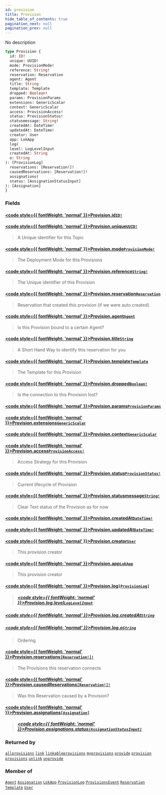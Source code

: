 ```yaml
---
id: provision
title: Provision
hide_table_of_contents: true
pagination_next: null
pagination_prev: null
---
```








No description

```graphql
type Provision {
  id: ID!
  unique: UUID!
  mode: ProvisionMode!
  reference: String!
  reservation: Reservation
  agent: Agent
  title: String
  template: Template
  dropped: Boolean!
  params: ProvisionParams
  extensions: GenericScalar
  context: GenericScalar
  access: ProvisionAccess!
  status: ProvisionStatus!
  statusmessage: String!
  createdAt: DateTime!
  updatedAt: DateTime!
  creator: User
  app: LokApp
  log(
  level: LogLevelInput
  createdAt: String
  o: String
): [ProvisionLog]
  reservations: [Reservation!]!
  causedReservations: [Reservation!]!
  assignations(
  status: [AssignationStatusInput]
): [Assignation]
}
```


### Fields

#### [<code style={{ fontWeight: 'normal' }}>Provision.<b>id</b></code>](#)<Bullet />[`ID!`](/docs/schemas/arkitekt/scalars/id) <Badge class="secondary" text="non-null"/> <Badge class="secondary" text="scalar"/>
> 
> 

#### [<code style={{ fontWeight: 'normal' }}>Provision.<b>unique</b></code>](#)<Bullet />[`UUID!`](/docs/schemas/arkitekt/scalars/uuid) <Badge class="secondary" text="non-null"/> <Badge class="secondary" text="scalar"/>
> A Unique identifier for this Topic
> 

#### [<code style={{ fontWeight: 'normal' }}>Provision.<b>mode</b></code>](#)<Bullet />[`ProvisionMode!`](/docs/schemas/arkitekt/enums/provision-mode) <Badge class="secondary" text="non-null"/> <Badge class="secondary" text="enum"/>
> The Deployment Mode for this Provisions
> 

#### [<code style={{ fontWeight: 'normal' }}>Provision.<b>reference</b></code>](#)<Bullet />[`String!`](/docs/schemas/arkitekt/scalars/string) <Badge class="secondary" text="non-null"/> <Badge class="secondary" text="scalar"/>
> The Unique identifier of this Provision
> 

#### [<code style={{ fontWeight: 'normal' }}>Provision.<b>reservation</b></code>](#)<Bullet />[`Reservation`](/docs/schemas/arkitekt/objects/reservation) <Badge class="secondary" text="object"/>
> Reservation that created this provision (if we were auto created)
> 

#### [<code style={{ fontWeight: 'normal' }}>Provision.<b>agent</b></code>](#)<Bullet />[`Agent`](/docs/schemas/arkitekt/objects/agent) <Badge class="secondary" text="object"/>
> Is this Provision bound to a certain Agent?
> 

#### [<code style={{ fontWeight: 'normal' }}>Provision.<b>title</b></code>](#)<Bullet />[`String`](/docs/schemas/arkitekt/scalars/string) <Badge class="secondary" text="scalar"/>
> A Short Hand Way to identify this reservation for you
> 

#### [<code style={{ fontWeight: 'normal' }}>Provision.<b>template</b></code>](#)<Bullet />[`Template`](/docs/schemas/arkitekt/objects/template) <Badge class="secondary" text="object"/>
> The Template for this Provision
> 

#### [<code style={{ fontWeight: 'normal' }}>Provision.<b>dropped</b></code>](#)<Bullet />[`Boolean!`](/docs/schemas/arkitekt/scalars/boolean) <Badge class="secondary" text="non-null"/> <Badge class="secondary" text="scalar"/>
> Is the connection to this Provision lost?
> 

#### [<code style={{ fontWeight: 'normal' }}>Provision.<b>params</b></code>](#)<Bullet />[`ProvisionParams`](/docs/schemas/arkitekt/objects/provision-params) <Badge class="secondary" text="object"/>
> 
> 

#### [<code style={{ fontWeight: 'normal' }}>Provision.<b>extensions</b></code>](#)<Bullet />[`GenericScalar`](/docs/schemas/arkitekt/scalars/generic-scalar) <Badge class="secondary" text="scalar"/>
> 
> 

#### [<code style={{ fontWeight: 'normal' }}>Provision.<b>context</b></code>](#)<Bullet />[`GenericScalar`](/docs/schemas/arkitekt/scalars/generic-scalar) <Badge class="secondary" text="scalar"/>
> 
> 

#### [<code style={{ fontWeight: 'normal' }}>Provision.<b>access</b></code>](#)<Bullet />[`ProvisionAccess!`](/docs/schemas/arkitekt/enums/provision-access) <Badge class="secondary" text="non-null"/> <Badge class="secondary" text="enum"/>
> Access Strategy for this Provision
> 

#### [<code style={{ fontWeight: 'normal' }}>Provision.<b>status</b></code>](#)<Bullet />[`ProvisionStatus!`](/docs/schemas/arkitekt/enums/provision-status) <Badge class="secondary" text="non-null"/> <Badge class="secondary" text="enum"/>
> Current lifecycle of Provision
> 

#### [<code style={{ fontWeight: 'normal' }}>Provision.<b>statusmessage</b></code>](#)<Bullet />[`String!`](/docs/schemas/arkitekt/scalars/string) <Badge class="secondary" text="non-null"/> <Badge class="secondary" text="scalar"/>
> Clear Text status of the Provision as for now
> 

#### [<code style={{ fontWeight: 'normal' }}>Provision.<b>createdAt</b></code>](#)<Bullet />[`DateTime!`](/docs/schemas/arkitekt/scalars/date-time) <Badge class="secondary" text="non-null"/> <Badge class="secondary" text="scalar"/>
> 
> 

#### [<code style={{ fontWeight: 'normal' }}>Provision.<b>updatedAt</b></code>](#)<Bullet />[`DateTime!`](/docs/schemas/arkitekt/scalars/date-time) <Badge class="secondary" text="non-null"/> <Badge class="secondary" text="scalar"/>
> 
> 

#### [<code style={{ fontWeight: 'normal' }}>Provision.<b>creator</b></code>](#)<Bullet />[`User`](/docs/schemas/arkitekt/objects/user) <Badge class="secondary" text="object"/>
> This provision creator
> 

#### [<code style={{ fontWeight: 'normal' }}>Provision.<b>app</b></code>](#)<Bullet />[`LokApp`](/docs/schemas/arkitekt/objects/lok-app) <Badge class="secondary" text="object"/>
> This provision creator
> 

#### [<code style={{ fontWeight: 'normal' }}>Provision.<b>log</b></code>](#)<Bullet />[`[ProvisionLog]`](/docs/schemas/arkitekt/objects/provision-log) <Badge class="secondary" text="list"/> <Badge class="secondary" text="object"/>
> 
> ##### [<code style={{ fontWeight: 'normal' }}>Provision.log.<b>level</b></code>](#)<Bullet />[`LogLevelInput`](/docs/schemas/arkitekt/enums/log-level-input) <Badge class="secondary" text="enum"/>
> 
> 

##### [<code style={{ fontWeight: 'normal' }}>Provision.log.<b>createdAt</b></code>](#)<Bullet />[`String`](/docs/schemas/arkitekt/scalars/string) <Badge class="secondary" text="scalar"/>
> 
> 

##### [<code style={{ fontWeight: 'normal' }}>Provision.log.<b>o</b></code>](#)<Bullet />[`String`](/docs/schemas/arkitekt/scalars/string) <Badge class="secondary" text="scalar"/>
> Ordering
> 

#### [<code style={{ fontWeight: 'normal' }}>Provision.<b>reservations</b></code>](#)<Bullet />[`[Reservation!]!`](/docs/schemas/arkitekt/objects/reservation) <Badge class="secondary" text="non-null"/> <Badge class="secondary" text="object"/>
> The Provisions this reservation connects
> 

#### [<code style={{ fontWeight: 'normal' }}>Provision.<b>causedReservations</b></code>](#)<Bullet />[`[Reservation!]!`](/docs/schemas/arkitekt/objects/reservation) <Badge class="secondary" text="non-null"/> <Badge class="secondary" text="object"/>
> Was this Reservation caused by a Provision?
> 

#### [<code style={{ fontWeight: 'normal' }}>Provision.<b>assignations</b></code>](#)<Bullet />[`[Assignation]`](/docs/schemas/arkitekt/objects/assignation) <Badge class="secondary" text="list"/> <Badge class="secondary" text="object"/>
> 
> ##### [<code style={{ fontWeight: 'normal' }}>Provision.assignations.<b>status</b></code>](#)<Bullet />[`[AssignationStatusInput]`](/docs/schemas/arkitekt/enums/assignation-status-input) <Badge class="secondary" text="list"/> <Badge class="secondary" text="enum"/>
> 
> 



### Returned by

[`allprovisions`](/docs/schemas/arkitekt/queries/allprovisions)  <Badge class="secondary" text="query"/><Bullet />[`link`](/docs/schemas/arkitekt/mutations/link)  <Badge class="secondary" text="mutation"/><Bullet />[`linkableprovisions`](/docs/schemas/arkitekt/queries/linkableprovisions)  <Badge class="secondary" text="query"/><Bullet />[`myprovisions`](/docs/schemas/arkitekt/queries/myprovisions)  <Badge class="secondary" text="query"/><Bullet />[`provide`](/docs/schemas/arkitekt/mutations/provide)  <Badge class="secondary" text="mutation"/><Bullet />[`provision`](/docs/schemas/arkitekt/queries/provision)  <Badge class="secondary" text="query"/><Bullet />[`provisions`](/docs/schemas/arkitekt/queries/provisions)  <Badge class="secondary" text="query"/><Bullet />[`unlink`](/docs/schemas/arkitekt/mutations/unlink)  <Badge class="secondary" text="mutation"/><Bullet />[`unprovide`](/docs/schemas/arkitekt/mutations/unprovide)  <Badge class="secondary" text="mutation"/>

### Member of

[`Agent`](/docs/schemas/arkitekt/objects/agent)  <Badge class="secondary" text="object"/><Bullet />[`Assignation`](/docs/schemas/arkitekt/objects/assignation)  <Badge class="secondary" text="object"/><Bullet />[`LokApp`](/docs/schemas/arkitekt/objects/lok-app)  <Badge class="secondary" text="object"/><Bullet />[`ProvisionLog`](/docs/schemas/arkitekt/objects/provision-log)  <Badge class="secondary" text="object"/><Bullet />[`ProvisionsEvent`](/docs/schemas/arkitekt/objects/provisions-event)  <Badge class="secondary" text="object"/><Bullet />[`Reservation`](/docs/schemas/arkitekt/objects/reservation)  <Badge class="secondary" text="object"/><Bullet />[`Template`](/docs/schemas/arkitekt/objects/template)  <Badge class="secondary" text="object"/><Bullet />[`User`](/docs/schemas/arkitekt/objects/user)  <Badge class="secondary" text="object"/>



